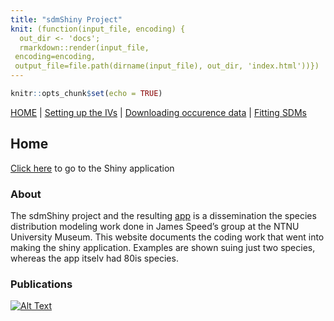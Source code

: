 ```yaml
---
title: "sdmShiny Project"
knit: (function(input_file, encoding) {
  out_dir <- 'docs';
  rmarkdown::render(input_file,
 encoding=encoding,
 output_file=file.path(dirname(input_file), out_dir, 'index.html'))})
---
```


```r
knitr::opts_chunk$set(echo = TRUE)

```



[HOME](https://anders-kolstad.github.io/sdmShiny) | 
[Setting up the IVs](https://anders-kolstad.github.io/sdmShiny/IV) |
[Downloading occurence data](https://anders-kolstad.github.io/sdmShiny/occurences) |
[Fitting SDMs](https://anders-kolstad.github.io/sdmShiny/sdm)

## Home
[Click here](https://anderskolstad.shinyapps.io/sdmShiny/) to go to the Shiny application

### About
The sdmShiny project and the resulting [app](https://anderskolstad.shinyapps.io/sdmShiny/) is a dissemination the species distribution modeling work done in James Speed's group at the NTNU University Museum. This website documents the coding work that went into making the shiny application. Examples are shown suing just two species, whereas the app itselv had 80is species. 

### Publications
[![Alt Text](figures/SpeedAustrheim2017.png)](https://www.sciencedirect.com/science/article/abs/pii/S0006320716309168)